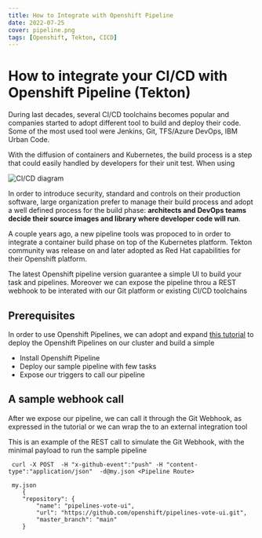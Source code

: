 ```yaml
---
title: How to Integrate with Openshift Pipeline
date: 2022-07-25
cover: pipeline.png
tags: [Openshift, Tekton, CICD]
---
```



# How to integrate your CI/CD with Openshift Pipeline (Tekton)
During last decades, several CI/CD toolchains becomes popular and companies started to adopt different tool to build and deploy their code.
Some of the most used tool were Jenkins, Git, TFS/Azure DevOps, IBM Urban Code.

With the diffusion of containers and Kubernetes, the build process is a step that could easily handled by developers for their unit test. When using

![CI/CD diagram](CICD.png)


In order to introduce security, standard and controls on their production software, large organization prefer to manage their build process and adopt a well defined process for the build phase:
<strong> architects and DevOps teams decide their source images and library where developer code will run</strong>.

A couple years ago, a new pipeline tools was propoced to in order to integrate a container build phase on top of the Kubernetes platform. 
Tekton community was release on and later adopted as Red Hat capabilities for their Openshift platform.

The latest Openshift pipeline version guarantee a simple UI to build your task and pipelines. 
Moreover we can expose the pipeline throu a REST webhook to be interated with our Git platform or existing CI/CD toolchains

## Prerequisites
In order to use Openshift Pipelines, we can adopt and expand [this tutorial](https://github.com/openshift/pipelines-tutorial) to deploy the Openshift Pipelines on our cluster and build a simple

* Install Openshift Pipeline
* Deploy our sample pipeline with few tasks
* Expose our triggers to call our pipeline


## A sample webhook call
After we expose our pipeline, we can call it through the Git Webhook, as expressed in the tutorial or we can wrap the  to an external integration tool

This is an example of the REST call to simulate the Git Webhook, with the minimal payload to run the sample pipeline

```
 curl -X POST  -H "x-github-event":"push" -H "content-type":"application/json"  -d@my.json <Pipeline Route>

 my.json
    {
    "repository": {
        "name": "pipelines-vote-ui",
        "url": "https://github.com/openshift/pipelines-vote-ui.git",
        "master_branch": "main"
    }
```
